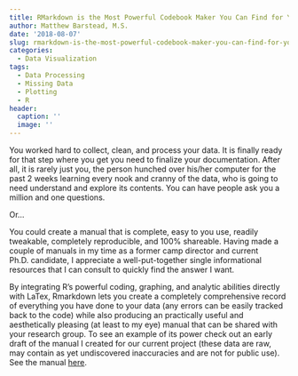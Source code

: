 ```yaml
---
title: RMarkdown is the Most Powerful Codebook Maker You Can Find for Your Datasets
author: Matthew Barstead, M.S.
date: '2018-08-07'
slug: rmarkdown-is-the-most-powerful-codebook-maker-you-can-find-for-your-datasets
categories:
  - Data Visualization
tags:
  - Data Processing
  - Missing Data
  - Plotting
  - R
header:
  caption: ''
  image: ''
---
```


You worked hard to collect, clean, and process your data. It is finally ready for that step where you get you need to finalize your documentation. After all, it is rarely just you, the person hunched over his/her computer for the past 2 weeks learning every nook and cranny of the data, who is going to need understand and explore its contents. You can have people ask you a million and one questions. 

Or... 

You could create a manual that is complete, easy to you use, readily tweakable, completely reproducible, and 100% shareable. Having made a couple of manuals in my time as a former camp director and current Ph.D. candidate, I appreciate a well-put-together single informational resources that I can consult to quickly find the answer I want. 

By integrating R's powerful coding, graphing, and analytic abilities directly with LaTex, Rmarkdown lets you create a completely comprehensive record of everything you have done to your data (any errors can be easily tracked back to the code) while also producing an practically useful and aesthetically pleasing (at least to my eye) manual that can be shared with your research group. To see an example of its power check out an early draft of the manual I created for our current project (these data are raw, may contain as yet undiscovered inaccuracies and are not for public use). See the manual [here](https://mgb-research.netlify.com/parent_qualtrics.pdf). 